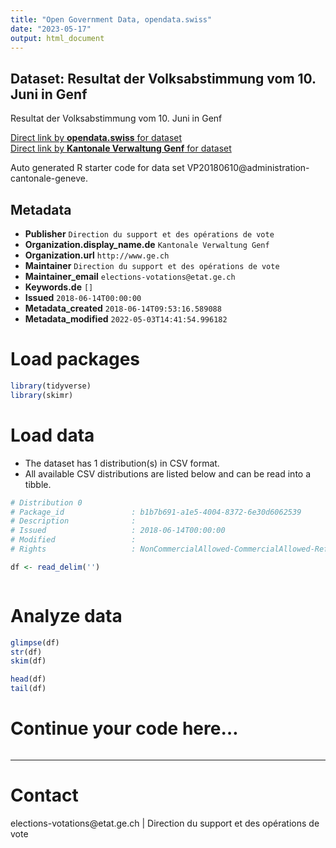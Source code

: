 ```yaml
---
title: "Open Government Data, opendata.swiss"
date: "2023-05-17"
output: html_document
---
```


## Dataset: Resultat der Volksabstimmung vom 10. Juni in Genf

Resultat der Volksabstimmung vom 10. Juni in Genf

[Direct link by **opendata.swiss** for dataset](https://opendata.swiss/de/dataset/votation-populaire-du-10-juin-2018)<br>
[Direct link by **Kantonale Verwaltung Genf** for dataset]()

Auto generated R starter code for data set VP20180610@administration-cantonale-geneve.

## Metadata

- **Publisher** `Direction du support et des opérations de vote`
- **Organization.display_name.de** `Kantonale Verwaltung Genf`
- **Organization.url** `http://www.ge.ch`
- **Maintainer** `Direction du support et des opérations de vote`
- **Maintainer_email** `elections-votations@etat.ge.ch`
- **Keywords.de** `[]`
- **Issued** `2018-06-14T00:00:00`
- **Metadata_created** `2018-06-14T09:53:16.589088`
- **Metadata_modified** `2022-05-03T14:41:54.996182`


# Load packages

```r

library(tidyverse)
library(skimr)

```

# Load data

-   The dataset has 1 distribution(s) in CSV format.
-   All available CSV distributions are listed below and can be read into a tibble.

```r

# Distribution 0
# Package_id               : b1b7b691-a1e5-4004-8372-6e30d6062539
# Description              : 
# Issued                   : 2018-06-14T00:00:00
# Modified                 : 
# Rights                   : NonCommercialAllowed-CommercialAllowed-ReferenceRequired

df <- read_delim('')



```

# Analyze data

```r

glimpse(df)
str(df)
skim(df)

head(df)
tail(df)

```

# Continue your code here...

```r

```

------------------------------------------------------------------------

# Contact

elections-votations@etat.ge.ch | Direction du support et des opérations de vote
